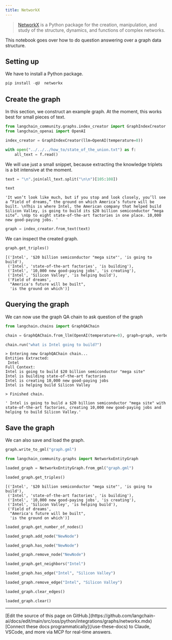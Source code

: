 ```yaml
---
title: NetworkX
---
```


>[NetworkX](https://networkx.org/) is a Python package for the creation, manipulation, and study of the structure, dynamics, and functions of complex networks.

This notebook goes over how to do question answering over a graph data structure.

## Setting up

We have to install a Python package.

```python
pip install -qU  networkx
```

## Create the graph

In this section, we construct an example graph. At the moment, this works best for small pieces of text.

```python
from langchain_community.graphs.index_creator import GraphIndexCreator
from langchain_openai import OpenAI
```

```python
index_creator = GraphIndexCreator(llm=OpenAI(temperature=0))
```

```python
with open("../../../how_to/state_of_the_union.txt") as f:
    all_text = f.read()
```

We will use just a small snippet, because extracting the knowledge triplets is a bit intensive at the moment.

```python
text = "\n".join(all_text.split("\n\n")[105:108])
```

```python
text
```

```output
'It won’t look like much, but if you stop and look closely, you’ll see a “Field of dreams,” the ground on which America’s future will be built. \nThis is where Intel, the American company that helped build Silicon Valley, is going to build its $20 billion semiconductor “mega site”. \nUp to eight state-of-the-art factories in one place. 10,000 new good-paying jobs. '
```

```python
graph = index_creator.from_text(text)
```

We can inspect the created graph.

```python
graph.get_triples()
```

```output
[('Intel', '$20 billion semiconductor "mega site"', 'is going to build'),
 ('Intel', 'state-of-the-art factories', 'is building'),
 ('Intel', '10,000 new good-paying jobs', 'is creating'),
 ('Intel', 'Silicon Valley', 'is helping build'),
 ('Field of dreams',
  "America's future will be built",
  'is the ground on which')]
```

## Querying the graph

We can now use the graph QA chain to ask question of the graph

```python
from langchain.chains import GraphQAChain
```

```python
chain = GraphQAChain.from_llm(OpenAI(temperature=0), graph=graph, verbose=True)
```

```python
chain.run("what is Intel going to build?")
```

```output
> Entering new GraphQAChain chain...
Entities Extracted:
 Intel
Full Context:
Intel is going to build $20 billion semiconductor "mega site"
Intel is building state-of-the-art factories
Intel is creating 10,000 new good-paying jobs
Intel is helping build Silicon Valley

> Finished chain.
```

```output
' Intel is going to build a $20 billion semiconductor "mega site" with state-of-the-art factories, creating 10,000 new good-paying jobs and helping to build Silicon Valley.'
```

## Save the graph

We can also save and load the graph.

```python
graph.write_to_gml("graph.gml")
```

```python
from langchain_community.graphs import NetworkxEntityGraph
```

```python
loaded_graph = NetworkxEntityGraph.from_gml("graph.gml")
```

```python
loaded_graph.get_triples()
```

```output
[('Intel', '$20 billion semiconductor "mega site"', 'is going to build'),
 ('Intel', 'state-of-the-art factories', 'is building'),
 ('Intel', '10,000 new good-paying jobs', 'is creating'),
 ('Intel', 'Silicon Valley', 'is helping build'),
 ('Field of dreams',
  "America's future will be built",
  'is the ground on which')]
```

```python
loaded_graph.get_number_of_nodes()
```

```python
loaded_graph.add_node("NewNode")
```

```python
loaded_graph.has_node("NewNode")
```

```python
loaded_graph.remove_node("NewNode")
```

```python
loaded_graph.get_neighbors("Intel")
```

```python
loaded_graph.has_edge("Intel", "Silicon Valley")
```

```python
loaded_graph.remove_edge("Intel", "Silicon Valley")
```

```python
loaded_graph.clear_edges()
```

```python
loaded_graph.clear()
```

---

<Callout icon="pen-to-square" iconType="regular">
    [Edit the source of this page on GitHub.](https://github.com/langchain-ai/docs/edit/main/src/oss/python/integrations/graphs/networkx.mdx)
</Callout>
<Tip icon="terminal" iconType="regular">
    [Connect these docs programmatically](/use-these-docs) to Claude, VSCode, and more via MCP for    real-time answers.
</Tip>
